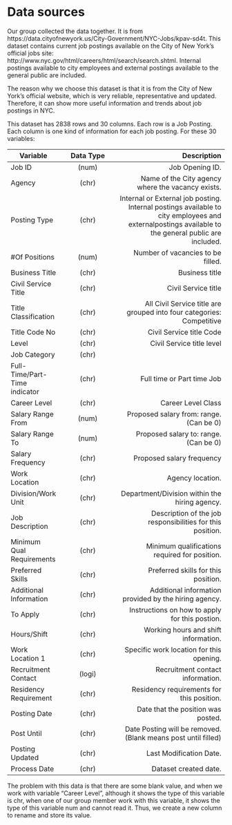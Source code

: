 # Data sources

Our group collected the data together. It is from https://data.cityofnewyork.us/City-Government/NYC-Jobs/kpav-sd4t.
This dataset contains current job postings available on the City of New York’s official jobs site: http://www.nyc.gov/html/careers/html/search/search.shtml.
Internal postings available to city employees and external postings available to the general public are included.

The reason why we choose this dataset is that it is from the City of New York's official website, which is very reliable, representative and updated. Therefore, it can show more useful information and trends about job postings in NYC.

This dataset has 2838 rows and 30 columns. Each row is a Job Posting. Each column is one kind of information for each job posting.
For these 30 variables:

| Variable|Data Type| Description    |
| ------- |:------:| --------------:|
|Job ID |(num) |Job Opening ID.|
|Agency |(chr)|Name of the City agency where the vacancy exists.|
|Posting Type |(chr) |Internal or External job posting. Internal postings available to city employees and externalpostings available to the general public are included.|
|#Of Positions |(num)|Number of vacancies to be filled.|
|Business Title |(chr)|Business title|
|Civil Service Title |(chr)|Civil Service title|
|Title Classification |(chr)|All Civil Service title are grouped into four categories: Competitive| |Class/Non-Competitive Class/Labor Class/Exempt Class.|
|Title Code No |(chr)| Civil Service title Code|
|Level| (chr)|Civil Service title level|
|Job Category |(chr)|
|Full-Time/Part-Time indicator |(chr)|Full time or Part time Job
|Career Level |(chr)|Career Level Class
|Salary Range From |(num) |Proposed salary from: range. (Can be 0)|
|Salary Range To |(num)|Proposed salary to: range. (Can be 0)|
|Salary Frequency |(chr)|Proposed salary frequency|
|Work Location |(chr) |Agency location.|
|Division/Work Unit |(chr) |Department/Division within the hiring agency.|
|Job Description| (chr)|Description of the job responsibilities for this position.|
|Minimum Qual Requirements |(chr) |Minimum qualifications required for position.|
|Preferred Skills| (chr)|Preferred skills for this position.|
|Additional Information |(chr)|Additional information provided by the hiring agency.|
|To Apply |(chr)|Instructions on how to apply for this postion.|
|Hours/Shift |(chr) |Working hours and shift information.|
|Work Location 1 |(chr)|Specific work location for this opening.|
|Recruitment Contact |(logi)|Recruitment contact information.|
|Residency Requirement| (chr)|Residency requirements for this position.|
|Posting Date |(chr)|Date that the position was posted.|
|Post Until |(chr) |Date Posting will be removed. (Blank means post until filled)|
|Posting Updated |(chr)|Last Modification Date.|
|Process Date |(chr)|Dataset created date.|


The problem with this data is that there are some blank value, and when we work with variable "Career Level", although it shows the type of this variable is chr, when one of our group member work with this variable, it shows the type of this variable num and cannot read it. Thus, we create a new column to rename and store its value.
